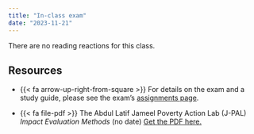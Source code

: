 ```yaml
---
title: "In-class exam"
date: "2023-11-21"
---
```


There are no reading reactions for this class.

## Resources

- {{< fa arrow-up-right-from-square >}} For details on the exam and a study guide, please see the exam's [assignments page](/assignment/index.qmd).

- {{< fa file-pdf >}} The Abdul Latif Jameel Poverty Action Lab (J-PAL) *Impact Evaluation Methods* (no date) [Get the PDF here.](https://www.povertyactionlab.org/sites/default/files/research-resources/impact-evaluation-methods-table.pdf) 


